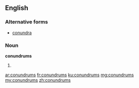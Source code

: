 ==English==

===Alternative forms===
* [[conundra]] {{qualifier|less common}}

===Noun===
'''conundrums''' {{p}}

# {{plural of|[[conundrum#English|conundrum]]}}

[[ar:conundrums]]
[[fr:conundrums]]
[[ku:conundrums]]
[[mg:conundrums]]
[[my:conundrums]]
[[zh:conundrums]]